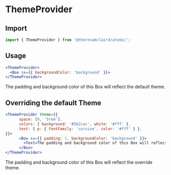 
<Meta title="Components/ThemeProvider" component={ThemeProvider} />

# ThemeProvider

## Import

```jsx
import { ThemeProvider } from '@theresamclaird/atomic';
```

## Usage

```jsx
<ThemeProvider>
  <Box sx={{ backgroundColor: 'background' }}>
</ThemeProvider>
```

<Canvas>
  <Story name="Usage">
    <ThemeProvider>
      <Box sx={{ padding: 1, backgroundColor: 'background' }}>
        <Text>The padding and background color of this Box will reflect the default theme.</Text>
      </Box>
    </ThemeProvider>
  </Story>
</Canvas>

## Overriding the default Theme

```jsx
<ThemeProvider theme={{
      space: [0, '5rem'],
      colors: { background: '#562cac', white: '#fff' },
      text: { p: { fontFamily: 'cursive', color: '#fff' } },
}}>
      <Box sx={{ padding: 1, backgroundColor: 'background' }}>
        <Text>The padding and background color of this Box will reflect the override theme.</Text>
      </Box>
</ThemeProvider>
```

<Canvas>
  <Story name="Override">
    <ThemeProvider theme={{
      space: [0, '5rem'],
      colors: { background: '#562cac' },
      text: { p: { fontFamily: 'cursive', color: '#fff' } },
    }}>
      <Box sx={{ padding: 1, backgroundColor: 'background' }}>
        <Text>The padding and background color of this Box will reflect the override theme.</Text>
      </Box>
    </ThemeProvider>
  </Story>
</Canvas>
